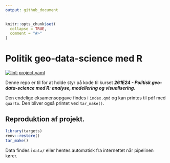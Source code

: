 ```yaml
---
output: github_document
---
```


<!-- README.md is generated from README.Rmd. Please edit that file -->

```r
knitr::opts_chunk$set(
  collapse = TRUE,
  comment = "#>"
)
```

# Politik geo-data-science med R

<!-- badges: start -->
[![lint-project.yaml](https://github.com/aleksanderbl29/pol_geo_ds/actions/workflows/lint-project.yaml/badge.svg)](https://github.com/aleksanderbl29/pol_geo_ds/actions/workflows/lint-project.yaml)
<!-- badges: end -->

Denne repo er til for at holde styr på kode til kurset ***261E24 - Politisk geo-data-science med R: analyse, modellering og visualisering***.

Den endelige eksamensopgave findes i `index.qmd` og kan printes til pdf med `quarto`. Den bliver også printet ved `tar_make()`.

## Reproduktion af projekt.

```r
library(targets)
renv::restore()
tar_make()
```

Data findes i `data/` eller hentes automatisk fra internettet når pipelinen kører.
